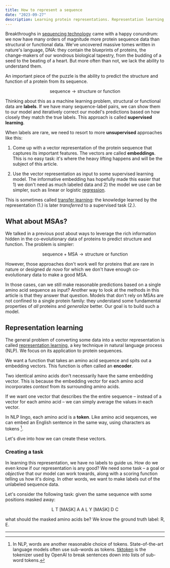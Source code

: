 ```yaml
---
title: How to represent a sequence
date: "2023-09-27"
description: Learning protein representations. Representation learning, transfer learning, masked language models, BERT on proteins.
---
```



Breakthroughs in [sequencing technology](https://en.wikipedia.org/wiki/Massive_parallel_sequencing)
came with a happy conundrum: we now have many orders of magnitude more protein sequence data than
structural or functional data. We've uncovered massive tomes written in nature's language, DNA: they
contain the blueprints of proteins, the change-makers of our wondrous biological tapestry, from the
budding of a seed to the beating of a heart. But more often than not, we lack the ability to
understand them.

An important piece of the puzzle is the ability to predict the structure and function of a protein
from its sequence.

$$
\text{sequence} \longrightarrow \text{structure or function}
$$

Thinking about this as a machine learning problem, structural or functional data are **labels**.
If we have many sequence-label pairs, we can show them to our model and iteratively correct our
model's predictions based on how closely they match the true labels. This approach is called
**supervised learning**.

When labels are rare, we need to resort to more **unsupervised** approaches like this:

1. Come up with a vector representation of the protein sequence that captures its important
   features. The vectors are called **embeddings**. This is no easy task: it's where the heavy
   lifting happens and will be the subject of this article.

   <AminoAcidEmbedding />

2. Use the vector representation as input to some supervised learning model. The informative
   embedding has hopefully made this easier that 1) we don't need as much labeled data and 2)
   the model we use can be simpler, such as linear or logistic
   [regression](https://en.wikipedia.org/wiki/Regression_analysis).

This is sometimes called [transfer learning](https://en.wikipedia.org/wiki/Transfer_learning):
the knowledge learned by the representation (1.) is later _transferred_ to a supervised task (2.).

## What about MSAs?

We talked in a <Link to="/protein-evolution">previous post</Link> about ways to leverage
the rich information hidden in the co-evolutionary data of proteins to predict structure
and function. The problem is simpler:

$$
\text{sequence} + \text{MSA} \longrightarrow \text{structure or function}
$$

However, those approaches don't work well for proteins that are rare in nature or designed
_de novo_ for which we don't have enough co-evolutionary data to make a good MSA.

In those cases, can we still make reasonable predictions based on a single amino acid sequence
as input? Another way to look at the methods in this article is that they answer that
question. Models that don't rely on MSAs are not confined to a single protein family:
they understand some fundamental properties of _all_ proteins and _generalize_ better.
Our goal is to build such a model.

## Representation learning

The general problem of converting some data into a vector representation is called
[representation learning](https://en.wikipedia.org/wiki/Feature_learning), a key
technique in natural language process (NLP). We focus on its application to protein sequences.

We want a function that takes an amino acid sequence and spits out a embedding vectors. This
function is often called an **encoder**.

<AminoAcidEmbeddingEncoding />

Two identical amino acids don't necessarily have the same embedding vector. This is because
the embedding vector for each amino acid incorporates _context_ from its surrounding
amino acids.

If we want one vector that describes the the entire sequence – instead of a vector for each amino
acid – we can simply average the values in each vector.

In NLP lingo, each amino acid is a **token**. Like amino acid sequences, we can embed an
English sentence in the same way, using characters as tokens [^1].

<CharacterEmbedding />

Let's dive into how we can create these vectors.

### Creating a task

In learning this representation, we have no labels to guide us. How do we even know if our
representation is any good? We need some task – a goal or _objective_ that our
model can work towards, along with a scoring function telling us how it's doing.
In other words, we want to make labels out of the unlabeled sequence data.

Let's consider the following task: given the same sequence with some positions masked away:

$$
\text{L  T [MASK] A  A  L  Y [MASK] D  C}
$$

what should the masked amino acids be? We know the ground truth label: R, E.

---

[^1]:
    In NLP, words are another reasonable choice of tokens. State-of-the-art language models
    often use sub-words as tokens. [tiktoken](https://github.com/openai/tiktoken) is the
    tokenizer used by OpenAI to break sentences down into lists of sub-word tokens.
